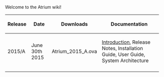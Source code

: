 
Welcome to the Atrium wiki!
{|
! Release 
! Date 
! Downloads 
! Documentation
|-
| 2015/A || June 30th 2015 || Atrium_2015_A.ova || [[Introduction-(15A)|Introduction]], Release Notes, Installation Guide, User Guide, System Architecture 
|-
|}